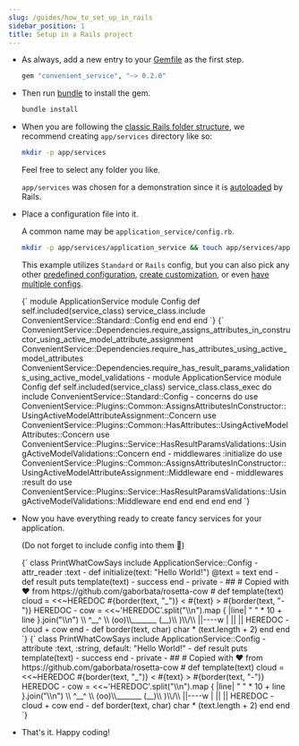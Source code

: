 ```yaml
---
slug: /guides/how_to_set_up_in_rails
sidebar_position: 1
title: Setup in a Rails project
---
```



- As always, add a new entry to your [Gemfile](https://bundler.io/guides/gemfile.html) as the first step.

  ```ruby
  gem "convenient_service", "~> 0.2.0"
  ```

- Then run [bundle](https://bundler.io/man/bundle-install.1.html) to install the gem.

  ```bash
  bundle install
  ```

- When you are following the [classic Rails folder structure](https://tutorialspoint.com/ruby-on-rails/rails-directory-structure.htm), we recommend creating `app/services` directory like so:

  ```bash
  mkdir -p app/services
  ```

  Feel free to select any folder you like.

  `app/services` was chosen for a demonstration since it is [autoloaded](https://guides.rubyonrails.org/autoloading_and_reloading_constants.html#config-autoload-paths) by Rails.

- Place a configuration file into it.

  A common name may be `application_service/config.rb`.

  ```bash
  mkdir -p app/services/application_service && touch app/services/application_service/config.rb
  ```

  This example utilizes `Standard` or `Rails` config, but you can also pick any other [predefined configuration](./basics/tldr), [create customization](./guides/how_to_create_custom_config), or even [have multiple configs](./basics/tldr).

  <Tabs groupId="config">
    <TabItem value="standard" label="Standard" default>
      <CodeBlock language="ruby" title="app/services/application_service/config.rb">
        {`
          module ApplicationService
            module Config
              def self.included(service_class)
                service_class.include ConvenientService::Standard::Config
              end
            end
          end
        `}
      </CodeBlock>
    </TabItem>
    <TabItem value="rails" label="Rails">
      <CodeBlock language="ruby" title="app/services/application_service/config.rb">
        {`
          ConvenientService::Dependencies.require_assigns_attributes_in_constructor_using_active_model_attribute_assignment
          ConvenientService::Dependencies.require_has_attributes_using_active_model_attributes
          ConvenientService::Dependencies.require_has_result_params_validations_using_active_model_validations
          -
          module ApplicationService
            module Config
              def self.included(service_class)
                service_class.class_exec do
                  include ConvenientService::Standard::Config
                  -
                  concerns do
                    use ConvenientService::Plugins::Common::AssignsAttributesInConstructor::UsingActiveModelAttributeAssignment::Concern
                    use ConvenientService::Plugins::Common::HasAttributes::UsingActiveModelAttributes::Concern
                    use ConvenientService::Plugins::Service::HasResultParamsValidations::UsingActiveModelValidations::Concern
                  end
                  -
                  middlewares :initialize do
                    use ConvenientService::Plugins::Common::AssignsAttributesInConstructor::UsingActiveModelAttributeAssignment::Middleware
                  end
                  -
                  middlewares :result do
                    use ConvenientService::Plugins::Service::HasResultParamsValidations::UsingActiveModelValidations::Middleware
                  end
                end
              end
            end
          end
        `}
      </CodeBlock>
    </TabItem>
  </Tabs>

- Now you have everything ready to create fancy services for your application.

  (Do not forget to include config into them 🙂)

  <Tabs groupId="config">
    <TabItem value="standard" label="Standard" default>
      <CodeBlock language="ruby" title="app/services/print_what_cow_says.rb">
        {`
          class PrintWhatCowSays
            include ApplicationService::Config
            -
            attr_reader :text
            -
            def initialize(text: "Hello World!")
              @text = text
            end
            -
            def result
              puts template(text)
              -
              success
            end
            -
            private
            -
            ##
            # Copied with ❤️ from https://github.com/gaborbata/rosetta-cow
            #
            def template(text)
              cloud =
                <<~HEREDOC
                   #{border(text, "_")}
                  < #{text} >
                   #{border(text, "-")}
                HEREDOC
              -
              cow =
                <<~'HEREDOC'.split("\\n").map { |line| " " * 10 + line }.join("\\n")
                          \\   ^__^
                           \\  (oo)\\_______
                              (__)\\       )\\/\\
                                  ||----w |
                                  ||     ||
                HEREDOC
              -
              cloud + cow
            end
            -
            def border(text, char)
              char * (text.length + 2)
            end
          end
        `}
      </CodeBlock>
    </TabItem>
    <TabItem value="rails" label="Rails">
      <CodeBlock language="ruby" title="app/services/print_what_cow_says.rb">
        {`
          class PrintWhatCowSays
            include ApplicationService::Config
            -
            attribute :text, :string, default: "Hello World!"
            -
            def result
              puts template(text)
              -
              success
            end
            -
            private
            -
            ##
            # Copied with ❤️ from https://github.com/gaborbata/rosetta-cow
            #
            def template(text)
              cloud =
                <<~HEREDOC
                   #{border(text, "_")}
                  < #{text} >
                   #{border(text, "-")}
                HEREDOC
              -
              cow =
                <<~'HEREDOC'.split("\\n").map { |line| " " * 10 + line }.join("\\n")
                          \\   ^__^
                           \\  (oo)\\_______
                              (__)\\       )\\/\\
                                  ||----w |
                                  ||     ||
                HEREDOC
              -
              cloud + cow
            end
            -
            def border(text, char)
              char * (text.length + 2)
            end
          end
        `}
      </CodeBlock>
    </TabItem>
  </Tabs>

- That's it. Happy coding!

